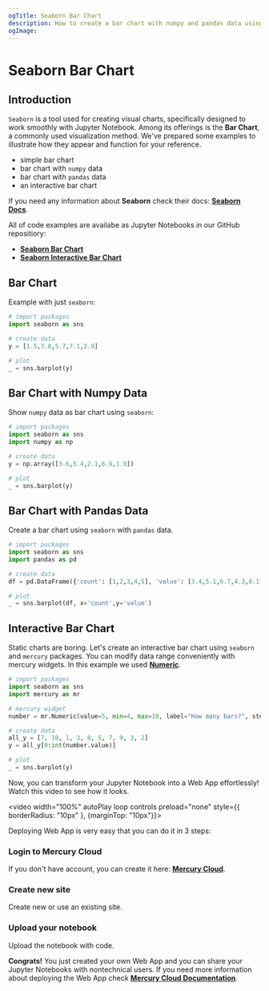 ```yaml
---
ogTitle: Seaborn Bar Chart 
description: How to create a bar chart with numpy and pandas data using the seaborn (Python package) in Jupyter Notebook.
ogImage:
---
```



# Seaborn Bar Chart

## Introduction


`Seaborn` is a tool used for creating visual charts, specifically designed to work smoothly with Jupyter Notebook. Among its offerings is the **Bar Chart**, a commonly used visualization method. We've prepared some examples to illustrate how they appear and function for your reference.
- simple bar chart  
- bar chart with `numpy` data
- bar chart with `pandas` data
- an interactive bar chart 

If you need any information about **Seaborn** check their docs: [**Seaborn Docs**](https://seaborn.pydata.org/api.html).

All of code examples are availabe as Jupyter Notebooks in our GitHub repositiory:
- [**Seaborn Bar Chart**](https://github.com/mljar/mercury-integrations/blob/main/visualizations/seaborn/seaborn-bar-chart.ipynb)
- [**Seaborn Interactive Bar Chart**](https://github.com/mljar/mercury-integrations/blob/main/visualizations/seaborn/seaborn-interactive-bar-chart.ipynb)

## Bar Chart 

Example with just `seaborn`: 

```python 
# import packages 
import seaborn as sns

# create data 
y = [1.5,3.8,5.7,7.1,2.9]

# plot 
_ = sns.barplot(y)
```

<Screenshot src={simplechartPng} alt="Simple seaborn bar chart" />

## Bar Chart with Numpy Data 


Show `numpy` data as bar chart using `seaborn`:

```python 
# import packages 
import seaborn as sns
import numpy as np

# create data 
y = np.array([3.6,5.4,2.1,6.9,1.9])

# plot 
_ = sns.barplot(y)
```

<Screenshot src={numpychartPng} alt="Seaborn bar chart with numpy data. " />

## Bar Chart with Pandas Data 

Create a bar chart using `seaborn` with `pandas` data.

```python 
# import packages 
import seaborn as sns
import pandas as pd 

# create data 
df = pd.DataFrame({'count': [1,2,3,4,5], 'value': [3.4,5.1,6.7,4.3,8.1]})

# plot 
_ = sns.barplot(df, x='count',y='value')
```

<Screenshot src={pandaschartPng} alt="Matplotlib bar chart with pandas data." />

## Interactive Bar Chart

Static charts are boring. Let's create an interactive bar chart using `seaborn` and `mercury` packages. You can modify data range conveniently with mercury widgets. In this example we used [**Numeric**](https://runmercury.com/docs/input-widgets/numeric/).

```python
# import packages 
import seaborn as sns 
import mercury as mr 
```

```python
# mercury widget
number = mr.Numeric(value=5, min=4, max=10, label="How many bars?", step=1)
```

```python 
# create data 
all_y = [7, 10, 1, 3, 8, 5, 7, 9, 3, 2]
y = all_y[0:int(number.value)]

# plot 
_ = sns.barplot(y)
```

Now, you can transform your Jupyter Notebook into a Web App effortlessly! Watch this video to see how it looks.

<video width="100%" autoPlay loop controls preload="none" style={{ borderRadius: "10px" }, {marginTop: "10px"}}>
  <source
    src="/images/integrations/seaborn/bar-chart/seaborn-mercury.mp4"
    type="video/mp4"
  />
</video>

Deploying Web App is very easy that you can do it in 3 steps:

<div className="steps-container">

### Login to Mercury Cloud

If you don't have account, you can create it here: [**Mercury Cloud**](https://cloud.runmercury.com/register).

### Create new site

Create new or use an existing site. 

### Upload your notebook

Upload the notebook with code.

</div>

**Congrats!** You just created your own Web App and you can share your Jupyter Notebooks with nontechnical users. If you need more information about deploying the Web App check [**Mercury Cloud Documentation**](https://runmercury.com/docs/cloud/).